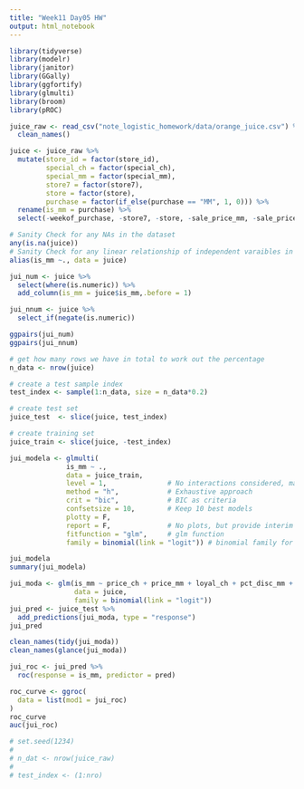 ```yaml
---
title: "Week11 Day05 HW"
output: html_notebook
---
```


```r
library(tidyverse)
library(modelr)
library(janitor)
library(GGally)
library(ggfortify)
library(glmulti)
library(broom)
library(pROC)
```

```r
juice_raw <- read_csv("note_logistic_homework/data/orange_juice.csv") %>% 
  clean_names()

```

```r

juice <- juice_raw %>% 
  mutate(store_id = factor(store_id), 
         special_ch = factor(special_ch),
         special_mm = factor(special_mm), 
         store7 = factor(store7), 
         store = factor(store),
         purchase = factor(if_else(purchase == "MM", 1, 0))) %>% 
  rename(is_mm = purchase) %>% 
  select(-weekof_purchase, -store7, -store, -sale_price_mm, -sale_price_ch, -list_price_diff, -disc_ch, -disc_mm, -price_diff)
```


```r
# Sanity Check for any NAs in the dataset
any(is.na(juice))
# Sanity Check for any linear relationship of independent varaibles in the dataset
alias(is_mm ~., data = juice)
```


```r

jui_num <- juice %>% 
  select(where(is.numeric)) %>% 
  add_column(is_mm = juice$is_mm,.before = 1)

jui_nnum <- juice %>% 
  select_if(negate(is.numeric))

ggpairs(jui_num)
ggpairs(jui_nnum)
```

```r
# get how many rows we have in total to work out the percentage
n_data <- nrow(juice)

# create a test sample index
test_index <- sample(1:n_data, size = n_data*0.2)

# create test set
juice_test  <- slice(juice, test_index)

# create training set
juice_train <- slice(juice, -test_index)
```


```r
jui_modela <- glmulti(
              is_mm ~ ., 
              data = juice_train,
              level = 1,               # No interactions considered, main effects only
              method = "h",            # Exhaustive approach
              crit = "bic",            # BIC as criteria
              confsetsize = 10,        # Keep 10 best models
              plotty = F, 
              report = F,              # No plots, but provide interim reports
              fitfunction = "glm",     # glm function
              family = binomial(link = "logit")) # binomial family for logistic regression
```

```r
jui_modela
summary(jui_modela)
```

```r
jui_moda <- glm(is_mm ~ price_ch + price_mm + loyal_ch + pct_disc_mm + pct_disc_ch, 
                data = juice, 
                family = binomial(link = "logit"))
jui_pred <- juice_test %>% 
  add_predictions(jui_moda, type = "response")
jui_pred
```

```r
clean_names(tidy(jui_moda))
clean_names(glance(jui_moda))
```


```r
jui_roc <- jui_pred %>% 
  roc(response = is_mm, predictor = pred)

roc_curve <- ggroc(
  data = list(mod1 = jui_roc)
)
roc_curve
auc(jui_roc)
```



```r
# set.seed(1234)
# 
# n_dat <- nrow(juice_raw)
# 
# test_index <- (1:nro)
```




